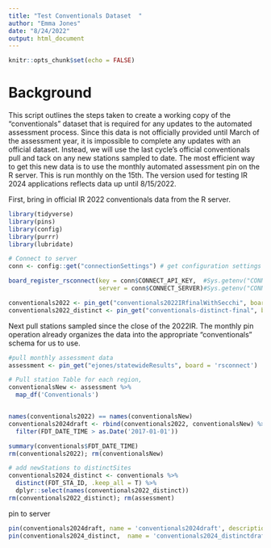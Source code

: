 ```yaml
---
title: "Test Conventionals Dataset  "
author: "Emma Jones"
date: "8/24/2022"
output: html_document
---
```


```r
knitr::opts_chunk$set(echo = FALSE)
```

# Background

This script outlines the steps taken to create a working copy of the "conventionals" dataset that is required for any updates to the automated assessment process. Since this data is not officially provided until March of the assessment year, it is impossible to complete any updates with an official dataset. Instead, we will use the last cycle's official conventionals pull and tack on any new stations sampled to date.
The most efficient way to get this new data is to use the monthly automated assessment pin on the R server. This is run monthly on the 15th. The version used for testing IR 2024 applications reflects data up until 8/15/2022.

First, bring in official IR 2022 conventionals data from the R server.

```r
library(tidyverse)
library(pins)
library(config)
library(purrr)
library(lubridate)

# Connect to server
conn <- config::get("connectionSettings") # get configuration settings

board_register_rsconnect(key = conn$CONNECT_API_KEY,  #Sys.getenv("CONNECT_API_KEY"),
                         server = conn$CONNECT_SERVER)#Sys.getenv("CONNECT_SERVER"))

```

```r
conventionals2022 <- pin_get("conventionals2022IRfinalWithSecchi", board = "rsconnect")
conventionals2022_distinct <- pin_get("conventionals-distinct-final", board = "rsconnect")
```

Next pull stations sampled since the close of the 2022IR. The monthly pin operation already organizes the data into the appropriate "conventionals" schema for us to use. 

```r
#pull monthly assessment data
assessment <- pin_get("ejones/statewideResults", board = 'rsconnect')

# Pull station Table for each region, 
conventionalsNew <- assessment %>% 
  map_df('Conventionals') 


names(conventionals2022) == names(conventionalsNew)
conventionals2024draft <- rbind(conventionals2022, conventionalsNew) %>% 
  filter(FDT_DATE_TIME > as.Date('2017-01-01'))

summary(conventionals$FDT_DATE_TIME)
rm(conventionals2022); rm(conventionalsNew)

# add newStations to distinctSites
conventionals2024_distinct <- conventionals %>% 
  distinct(FDT_STA_ID, .keep_all = T) %>% 
  dplyr::select(names(conventionals2022_distinct))
rm(conventionals2022_distinct); rm(assessment)
```

pin to server 

```r
pin(conventionals2024draft, name = 'conventionals2024draft', description = 'Working IR2024 conventionals dataset, pulled 8/15/2022', board = 'rsconnect')
pin(conventionals2024_distinct,  name = 'conventionals2024_distinctdraft', description = 'Working IR2024 conventionals_distinct dataset, pulled 8/15/2022', board = 'rsconnect')

```

